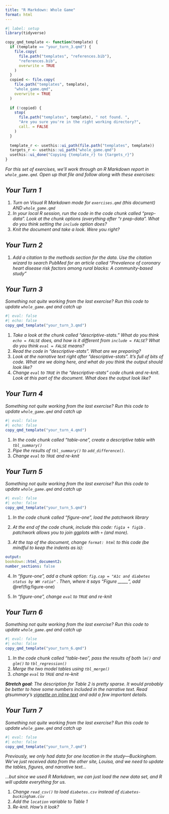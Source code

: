 ```yaml
---
title: "R Markdown: Whole Game"
format: html
---
```


```r
#| label: setup
library(tidyverse)

copy_qmd_template <- function(template) {
  if (template == "your_turn_3.qmd") {
    file.copy(
      file.path("templates", "references.bib"),
      "references.bib",
      overwrite = TRUE
    )
  }
  copied <- file.copy(
    file.path("templates", template),
    "whole_game.qmd",
    overwrite = TRUE
  )
  
  if (!copied) {
    stop(
      file.path("templates", template), " not found. ", 
      "Are you sure you're in the right working directory?",
      call. = FALSE
    )
  }
  
  template_r <- usethis::ui_path(file.path("templates", template))
  targets_r <- usethis::ui_path("whole_game.qmd")
  usethis::ui_done("Copying {template_r} to {targets_r}")
}
```

*For this set of exercises, we'll work through an R Markdown report in `whole_game.qmd`. Open up that file and follow along with these exercises:*

## *Your Turn 1*

1.  *Turn on Visual R Markdown mode for `exercises.qmd` (this document) AND `whole_game.qmd`*
2.  *In your local R session, run the code in the code chunk called "prep-data". Look at the chunk options (everything after "r prep-data". What do you think setting the `include` option does?*
3.  *Knit the document and take a look. Were you right?*

## *Your Turn 2*

1.  *Add a citation to the methods section for the data. Use the citation wizard to search PubMed for an article called "Prevalence of coronary heart disease risk factors among rural blacks: A community-based study"*

## *Your Turn 3*

*Something not quite working from the last exercise? Run this code to update `whole_game.qmd` and catch up*

```r
#| eval: false
#| echo: false
copy_qmd_template("your_turn_3.qmd")
```

1.  *Take a look at the chunk called "descriptive-stats." What do you think `echo = FALSE` does, and how is it different from `include = FALSE`? What do you think `eval = FALSE` means?*
2.  *Read the code in "descriptive-stats". What are we preparing?*
3.  *Look at the narrative text right after "descriptive-stats". It's full of bits of code. What are we doing here, and what do you think the output should look like?*
4.  *Change `eval` to `TRUE` in the "descriptive-stats" code chunk and re-knit. Look at this part of the document. What does the output look like?*

## *Your Turn 4*

*Something not quite working from the last exercise? Run this code to update `whole_game.qmd` and catch up*

```r
#| eval: false
#| echo: false
copy_qmd_template("your_turn_4.qmd")
```

1.  *In the code chunk called "table-one", create a descriptive table with `tbl_summary()`*
2.  *Pipe the results of `tbl_summary()` to `add_difference()`.*
3.  *Change `eval` to `TRUE` and re-knit*

## *Your Turn 5*

*Something not quite working from the last exercise? Run this code to update `whole_game.qmd` and catch up*

```r
#| eval: false
#| echo: false
copy_qmd_template("your_turn_5.qmd")
```

1.  *In the code chunk called "figure-one", load the patchwork library*

2.  *At the end of the code chunk, include this code: `fig1a + fig1b` . patchwork allows you to join ggplots with `+` (and more).*

3.  *At the top of the document, change `format: html` to this code (be mindful to keep the indents as is):*

``` yaml
output: 
bookdown::html_document2:
number_sections: false
```

4.  *In "figure-one", add a chunk option: `fig.cap = "A1c and diabetes status by WH ratio"` . Then, where it says "Figure \_\_\_\_\_", add* \@ref(fig:figure-one)

5.  *In "figure-one", change `eval` to `TRUE` and re-knit*

## *Your Turn 6*

*Something not quite working from the last exercise? Run this code to update `whole_game.qmd` and catch up*

```r
#| eval: false
#| echo: false
copy_qmd_template("your_turn_6.qmd")
```

1.  *In the code chunk called "table-two", pass the results of both `lm()` and `glm()` to `tbl_regression()`*
2.  *Merge the two model tables using `tbl_merge()`*
3.  *change `eval` to `TRUE` and re-knit*

***Stretch goal**: The description for Table 2 is pretty sparse. It would probably be better to have some numbers included in the narrative text. Read gtsummary's [vignette on inline text](http://www.danieldsjoberg.com/gtsummary/articles/inline_text.html) and add a few important details.*

## *Your Turn 7*

*Something not quite working from the last exercise? Run this code to update `whole_game.qmd` and catch up*

```r
#| eval: false
#| echo: false
copy_qmd_template("your_turn_7.qmd")
```

*Previously, we only had data for one location in the study---Buckingham. We've just received data from the other site, Louisa, and we need to update the tables, figures, and narrative text...*

*...but since we used R Markdown, we can just load the new data set, and R will update everything for us.*

1.  *Change `read_csv()` to load `diabetes.csv` instead of `diabetes-buckingham.csv`*
2.  *Add the `location` variable to Table 1*
3.  *Re-knit. How's it look?*
